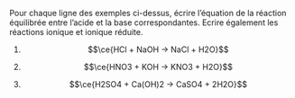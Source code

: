 ::: {.Exercise data-latex=""}

Pour chaque ligne des exemples ci-dessus, écrire l'équation de la réaction équilibrée entre l'acide et la base correspondantes. Ecrire également les réactions ionique et ionique réduite.

\vspace{\stretch{1}}

:::

::: {.Answer data-latex=""}

1. $$\ce{HCl + NaOH -> NaCl + H2O}$$

2. $$\ce{HNO3 + KOH -> KNO3 + H2O}$$

3. $$\ce{H2SO4 + Ca(OH)2 -> CaSO4 + 2H2O}$$

:::
